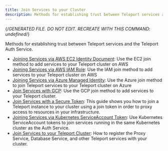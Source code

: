 ```yaml
---
title: Join Services to your Cluster
description: Methods for establishing trust between Teleport services and the Teleport Auth Service.
---
```


{/*GENERATED FILE. DO NOT EDIT. RECREATE WITH THIS COMMAND:
undefined*/}

Methods for establishing trust between Teleport services and the Teleport Auth Service.

- [Joining Services via AWS EC2 Identity Document](aws-ec2.mdx): Use the EC2 join method to add services to your Teleport cluster on AWS
- [Joining Services via AWS IAM Role](aws-iam.mdx): Use the IAM join method to add services to your Teleport cluster on AWS
- [Joining Services via Azure Managed Identity](azure.mdx): Use the Azure join method to join Teleport services to your Teleport cluster on Azure
- [Join Services with GCP](gcp.mdx): Use the GCP join method to add services to your Teleport cluster.
- [Join Services with a Secure Token](join-token.mdx): This guide shows you how to join a Teleport instance to your cluster using a join token in order to proxy access to resources in your infrastructure.
- [Joining Services via Kubernetes ServiceAccount Token](kubernetes.mdx): Use Kubernetes ServiceAccount tokens to join services running in the same Kubernetes cluster as the Auth Service.
- [Join Services to your Teleport Cluster](overview.mdx): How to register the Proxy Service, Database Service, and other Teleport services with your cluster.
